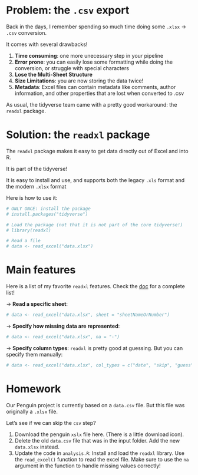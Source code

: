 # Problem: the `.csv` export

Back in the days, I remember spending so much time doing some `.xlsx` → `.csv` conversion.

It comes with several drawbacks!

1. **Time consuming**: one more unecessary step in your pipeline
2. **Error prone**: you can easily lose some formatting while doing the conversion, or struggle with special characters
3. **Lose the Multi-Sheet Structure**
4. **Size Limitations**: you are now storing the data twice!
5. **Metadata**: Excel files can contain metadata like comments, author information, and other properties that are lost when converted to .csv


As usual, the tidyverse team came with a pretty good workaround: the `readxl` package.

# Solution: the `readxl` package
The `readxl` package makes it easy to get data directly out of Excel and into R.

It is part of the tidyverse!

It is easy to install and use, and supports both the legacy `.xls` format and the modern `.xlsx` format

Here is how to use it:
```r
# ONLY ONCE: install the package
# install.packages("tidyverse")

# Load the package (not that it is not part of the core tidyverse!)
# library(readxl)

# Read a file
# data <- read_excel("data.xlsx")
```

# Main features
Here is a list of my favorite `readxl` features. Check the [doc](https://readxl.tidyverse.org/) for a complete list!

→ **Read a specific sheet**:
```r
# data <- read_excel("data.xlsx", sheet = "sheetNameOrNumber")
```

→ **Specify how missing data are represented**:
```r
# data <- read_excel("data.xlsx", na = "-")
```

→ **Specify column types**:
`readxl` is pretty good at guessing. But you can specify them manually:
```r
# data <- read_excel("data.xlsx", col_types = c("date", "skip", "guess", "numeric"))
```

# Homework
Our Penguin project is currently based on a `data.csv` file. But this file was originally a `.xlsx` file.

Let's see if we can skip the `csv` step?


1. Download the penguin `xslx` file here. (There is a little download icon).
2. Delete the old `data.csv` file that was in the input folder. Add the new `data.xlsx` instead.
3. Update the code in `analysis.R`:
Install and load the `readxl` library. Use the `read_excel()` function to read the excel file.
Make sure to use the `na` argument in the function to handle missing values correctly!

